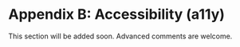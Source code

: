 # Appendix B: Accessibility (a11y)

<Frame emoji="🔜">

This section will be added soon.
Advanced comments are welcome.

</Frame>
